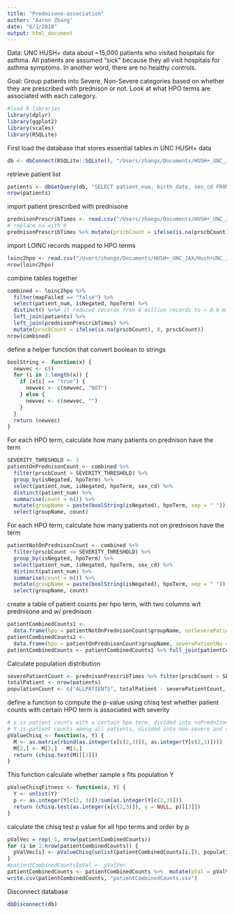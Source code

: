 ```yaml
---
title: "Prednisone-association"
author: "Aaron Zhang"
date: "6/1/2018"
output: html_document
---
```


Data:
UNC HUSH+ data about ~15,000 patients who visited hospitals for asthma. All patients are assumed "sick" because they all visit hospitals for asthma symptoms. In another word, there are no healthy controls.

Goal:
Group patients into Severe, Non-Severe categories based on whether they are prescribed with prednison or not. Look at what HPO terms are associated with each category. 

```r
#load R libraries
library(dplyr)
library(ggplot2)
library(scales)
library(RSQLite)
```

First load the database that stores essential tables in UNC HUSH+ data
```r
db <- dbConnect(RSQLite::SQLite(), "/Users/zhangx/Documents/HUSH+_UNC_JAX/Hush+UNC_JAX/HUSH+_UNC_JAX.sqlite")
```
retrieve patient list
```r
patients <- dbGetQuery(db, "SELECT patient_num, birth_date, sex_cd FROM PATIENT_DIMENTION")
nrow(patients)
```
import patient prescribed with prednisone
```r
prednisonPrescribTimes <- read.csv("/Users/zhangx/Documents/HUSH+_UNC_JAX/Hush+UNC_JAX/HUSH+/patientPrednisonPrsbCount.txt", header = TRUE, sep = "\t");
# replace na with 0
prednisonPrescribTimes %>% mutate(prscbCount = ifelse(is.na(prscbCount), 0, prscbCount))
```
import LOINC records mapped to HPO terms
```r
loinc2hpo <- read.csv("/Users/zhangx/Documents/HUSH+_UNC_JAX/Hush+UNC_JAX/HUSH+/loinc2hpotransformation.txt", header = TRUE, sep = "\t")
nrow(loinc2hpo)
```

combine tables together
```r
combined <- loinc2hpo %>%
  filter(mapFailed == "false") %>%
  select(patient_num, isNegated, hpoTerm) %>%
  distinct() %>%# it reduced records from 6 million records to < 0.6 million
  left_join(patients) %>%
  left_join(prednisonPrescribTimes) %>%
  mutate(prscbCount = ifelse(is.na(prscbCount), 0, prscbCount))
nrow(combined)
```

define a helper function that convert boolean to strings
```r
boolString <- function(x) {
  newvec <- c()
  for (i in 1:length(x)) {
    if (x[i] == "true") {
      newvec <- c(newvec, "NOT")
    } else {
      newvec <- c(newvec, "")
    }
  }
  return (newvec)
}
```


For each HPO term, calculate how many patients on prednison have the term
```r
SEVERITY_THRESHOLD <- 3
patientOnPrednisonCount <- combined %>%
  filter(prscbCount > SEVERITY_THRESHOLD) %>% 
  group_by(isNegated, hpoTerm) %>% 
  select(patient_num, isNegated, hpoTerm, sex_cd) %>% 
  distinct(patient_num) %>% 
  summarise(count = n()) %>% 
  mutate(groupName = paste(boolString(isNegated), hpoTerm, sep = " ")) %>% 
  select(groupName, count)
```
For each HPO term, calculate how many patients not on prednison have the term
```r
patientNotOnPrednisonCount <- combined %>%
  filter(prscbCount <= SEVERITY_THRESHOLD) %>% 
  group_by(isNegated, hpoTerm) %>% 
  select(patient_num, isNegated, hpoTerm, sex_cd) %>% 
  distinct(patient_num) %>% 
  summarise(count = n()) %>% 
  mutate(groupName = paste(boolString(isNegated), hpoTerm, sep = " ")) %>% 
  select(groupName, count)
```
create a table of patient counts per hpo term, with two columns w/t prednisone and w/ prednison
```r
patientCombinedCounts1 <- 
  data.frame(hpo = patientNotOnPrednisonCount$groupName, notSeverePatientNo = patientNotOnPrednisonCount$count)
patientCombinedCounts2 <- 
  data.frame(hpo = patientOnPrednisonCount$groupName, severePatientNo = patientOnPrednisonCount$count)
patientCombinedCounts <- patientCombinedCounts1 %>% full_join(patientCombinedCounts2) %>%  mutate(notSeverePatientNo = ifelse(is.na(notSeverePatientNo), 0, notSeverePatientNo), severePatientNo = ifelse(is.na(severePatientNo), 0, severePatientNo))

```

Calculate population distribution
```r
severePatientCount <- prednisonPrescribTimes %>% filter(prscbCount > SEVERITY_THRESHOLD) %>% count()
totalPatient <- nrow(patients)
populationCount <- c("ALLPATIENTS", totalPatient - severePatientCount, severePatientCount)
```

define a function to compute the p-value using chisq test whether patient counts with certain HPO term is associated with severity
```r
# x is patient counts with a certain hpo term, divided into noPrednison or onPrednisone
# Y is patient counts among all patients, divided into non-severe and severe groups. The function will use those value to calculate patient counts not belonging to x
pValueChisq <- function(x, Y) {
  M <- as.matrix(rbind(as.integer(x[c(2,3)]), as.integer(Y[c(2,3)])))
  M[2,] <- M[2,] - M[1,]
  return (chisq.test(M)[[3]])
}
```

This function calculate whether sample x fits population Y
```r
pValueChisqFitness <- function(x, Y) {
  Y <- unlist(Y)
  p <- as.integer(Y[c(2, 3)])/sum(as.integer(Y[c(2,3)]))
  return (chisq.test(as.integer(x[c(2,3)]), y = NULL, p)[[3]])
}
```


calculate the chisq test p value for all hpo terms and order by p

```r
pValVec = rep(-1, nrow(patientCombinedCounts))
for (i in 1:nrow(patientCombinedCounts)) {
  pValVec[i] <- pValueChisq(unlist(patientCombinedCounts[i,]), populationCount)
}
#patientCombinedCounts$pVal <- pValVec
patientCombinedCounts <- patientCombinedCounts %>%  mutate(pVal = pValVec) %>% arrange(pVal)
write.csv(patientCombinedCounts, "patientCombinedCounts.csv")
```


Disconnect database
```r
dbDisconnect(db)
```



